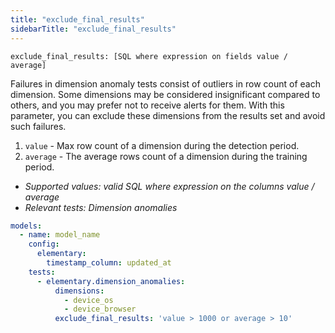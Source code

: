 ```yaml
---
title: "exclude_final_results"
sidebarTitle: "exclude_final_results"
---
```

<Snippet file="ai-generate-test.mdx" />

`exclude_final_results: [SQL where expression on fields value / average]`

Failures in dimension anomaly tests consist of outliers in row count of each dimension.
Some dimensions may be considered insignificant compared to others, and you may prefer not to receive alerts for them.
With this parameter, you can exclude these dimensions from the results set and avoid such failures.

1. `value` - Max row count of a dimension during the detection period.
2. `average` - The average rows count of a dimension during the training period.

- _Supported values: valid SQL where expression on the columns value / average_
- _Relevant tests: Dimension anomalies_

<RequestExample>

```yml test
models:
  - name: model_name
    config:
      elementary:
        timestamp_column: updated_at
    tests:
      - elementary.dimension_anomalies:
          dimensions:
            - device_os
            - device_browser
          exclude_final_results: 'value > 1000 or average > 10'
```

</RequestExample>
